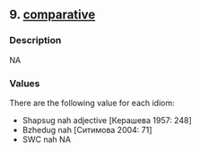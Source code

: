 ## 9. <a href =  'https://agricolamz.github.io/The_Circassian_Isoglosses_Database/9.html'>comparative</a>
### Description

NA


### Values
There are the following value for each idiom:

* Shapsug nah adjective [Керашева 1957: 248]
* Bzhedug nah [Ситимова 2004: 71]
* SWC nah NA

